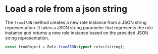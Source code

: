 # Load a role from a json string

The `fromJSON` method creates a new role instance from a JSON string representation. It takes a JSON string parameter that represents the role instance and returns a new role instance based on the provided JSON string representation.

```typescript
const fromObject = Role.fromJSON<typeof role>(string);
```
